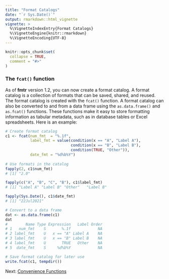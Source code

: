 ```yaml
---
title: "Format Catalogs"
date: "`r Sys.Date()`"
output: rmarkdown::html_vignette
vignette: >
  %\VignetteIndexEntry{Format Catalogs}
  %\VignetteEngine{knitr::rmarkdown}
  %\VignetteEncoding{UTF-8}
---
```


```r
knitr::opts_chunk$set(
  collapse = TRUE,
  comment = "#>"
)
```

### The `fcat()` function
As of **fmtr** version 1.2, you can now create a format catalog.  A format
catalog is a collection of formats that can be saved, shared, and reused.
The format catalog is created with the `fcat()` function.  A format catalog 
can also be converted to and from a data frame using the `as.data.frame()`
and `as.fcat()` functions.  These functions make it easy to store
formatting information as tabular metadata, such as in database tables or 
Excel spreadsheets. Here is an example:
```r
# Create format catalog
c1 <- fcat(num_fmt  = "%.1f",
           label_fmt = value(condition(x == "A", "Label A"),
                             condition(x == "B", "Label B"),
                             condition(TRUE, "Other")),
           date_fmt = "%d%b%Y")
 
# Use formats in the catalog
fapply(2, c1$num_fmt)
# [1] "2.0"

fapply(c("A", "B", "C", "B"), c1$label_fmt)
# [1] "Label A" "Label B" "Other"   "Label B"

fapply(Sys.Date(), c1$date_fmt)
# [1] "22Jul2021"

# Convert to a data frame
dat <- as.data.frame(c1)
dat
#        Name Type Expression   Label Order
# 1   num_fmt    S       %.1f            NA
# 2 label_fmt    U   x == "A" Label A    NA
# 3 label_fmt    U   x == "B" Label B    NA
# 4 label_fmt    U       TRUE   Other    NA
# 5  date_fmt    S     %d%b%Y            NA

# Save format catalog for later use
write.fcat(c1, tempdir())

```

Next: [Convenience Functions](fmtr-convenience.html)
